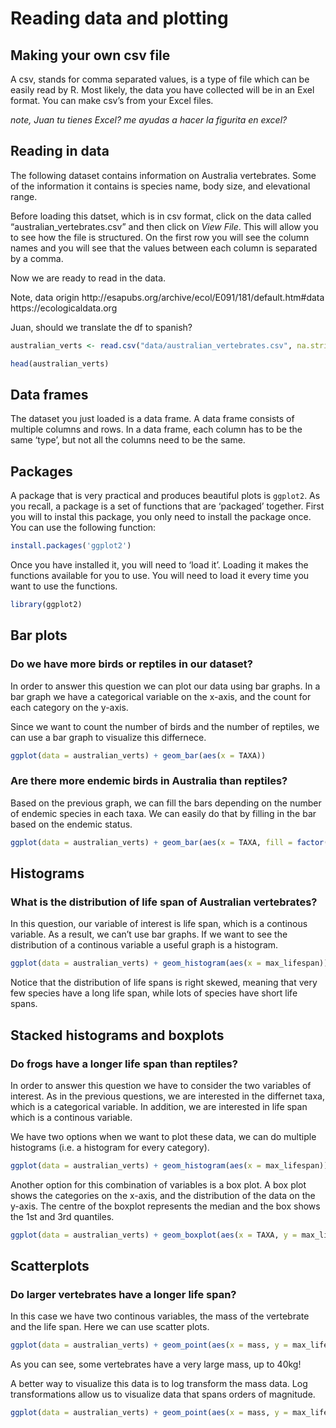 # Reading data and plotting

## Making your own csv file

A csv, stands for comma separated values, is a type of file which can be easily read by R. Most likely, the data you have collected will be in an Exel format. You can make csv's from your Excel files. 

*note, Juan tu tienes Excel? me ayudas a hacer la figurita en excel?*


## Reading in data

The following dataset contains information on Australia vertebrates. Some of the information it contains is species name, body size, and elevational range.

Before loading this datset, which is in csv format, click on the data called  "australian_vertebrates.csv" and then click on *View File*. This will allow you to see how the file is structured. On the first row you will see the column names and you will see that the values between each column is separated by a comma. 

Now we are ready to read in the data. 

Note, data origin http://esapubs.org/archive/ecol/E091/181/default.htm#data
https://ecologicaldata.org


Juan, should we translate the df to spanish?
```r
australian_verts <- read.csv("data/australian_vertebrates.csv", na.strings = ".")

head(australian_verts)

```

## Data frames

The dataset you just loaded is a data frame. A data frame consists of multiple columns and rows. In a data frame, each column has to be the same 'type', but not all the columns need to be the same. 

## Packages

A package that is very practical and produces beautiful plots is `ggplot2`. As you recall, a package is a set of functions that are 'packaged' together. First you will to instal this package, you only need to install the package once. You can use the following function:

```r
install.packages('ggplot2')
```

Once you have installed it, you will need to 'load it'. Loading it makes the functions available for you to use. You will need to load it every time you want to use the functions. 

```r
library(ggplot2)
```


## Bar plots

### Do we have more birds or reptiles in our dataset?

In order to answer this question we can plot our data using bar graphs. In a bar graph we have a categorical variable on the x-axis, and the count for each category on the y-axis.

Since we want to count the number of birds and the number of reptiles, we can use a bar graph to visualize this differnece.

```r
ggplot(data = australian_verts) + geom_bar(aes(x = TAXA))
```


### Are there more endemic birds in Australia than reptiles?

Based on the previous graph, we can fill the bars depending on the number of endemic species in each taxa. We can easily do that by filling in the bar based on the endemic status.

```r
ggplot(data = australian_verts) + geom_bar(aes(x = TAXA, fill = factor(endemic)))
```

## Histograms

### What is the distribution of life span of Australian vertebrates?

In this question, our variable of interest is life span, which is a continous variable. As a result, we can't use bar graphs. If we want to see the distribution of a continous variable a useful graph is a histogram.

```r
ggplot(data = australian_verts) + geom_histogram(aes(x = max_lifespan))
```

Notice that the distribution of life spans is right skewed, meaning that very few species have a long life span, while lots of species have short life spans.

## Stacked histograms and boxplots

### Do frogs have a longer life span than reptiles?

In order to answer this question we have to consider the two variables of interest. As in the previous questions, we are interested in the differnet taxa, which is a categorical variable. In addition, we are interested in life span which is a continous variable.

We have two options when we want to plot these data, we can do multiple histograms (i.e. a histogram for every category).

```r
ggplot(data = australian_verts) + geom_histogram(aes(x = max_lifespan)) + facet_wrap(~TAXA, ncol =1)
```

Another option for this combination of variables is a box plot. A box plot shows the categories on the x-axis, and the distribution of the data on the y-axis. The centre of the boxplot represents the median and the box shows the 1st and 3rd quantiles.

```r
ggplot(data = australian_verts) + geom_boxplot(aes(x = TAXA, y = max_lifespan)) 
```

## Scatterplots

### Do larger vertebrates have a longer life span?

In this case we have two continous variables, the mass of the vertebrate and the life span. Here we can use scatter plots.

```r
ggplot(data = australian_verts) + geom_point(aes(x = mass, y = max_lifespan)) 
```


As you can see, some vertebrates have a very large mass, up to 40kg!

A better way to visualize this data is to log transform the mass data. Log transformations allow us to visualize data that spans orders of magnitude.

```r
ggplot(data = australian_verts) + geom_point(aes(x = mass, y = max_lifespan)) + scale_x_log10()
```
